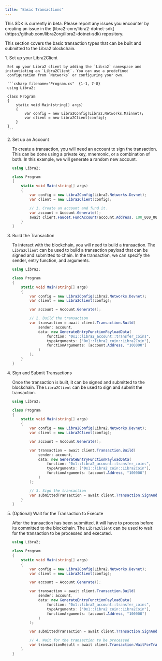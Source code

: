 ```yaml
---
title: "Basic Transactions"
---
```



<Aside type="caution" emoji="❗">
  This SDK is currently in beta. Please report any issues you encounter by
  creating an issue in the
  [libra2-core/libra2-dotnet-sdk](https://github.com/libra2org/libra2-dotnet-sdk)
  repository.
</Aside>

This section covers the basic transaction types that can be built and submitted to the Libra2 blockchain.

<Steps>
  1. Set up your Libra2Client

     Set up your Libra2 client by adding the `Libra2` namespace and instantiating an `Libra2Client`. You can use a predefined
     configuration from `Networks` or configuring your own.

     ```csharp filename="Program.cs"  {1-1, 7-8}
     using Libra2;

     class Program
     {
         static void Main(string[] args)
         {
             var config = new Libra2Config(Libra2.Networks.Mainnet);
             var client = new Libra2Client(config);
         }
     }
     ```

  2. Set up an Account

     To create a transaction, you will need an account to sign the transaction. This can be done using a private key,
     mnemonic, or a combination of both. In this example, we will generate a random new account.

     ```csharp filename="Program.cs" {10-12}
     using Libra2;

     class Program
     {
         static void Main(string[] args)
         {
             var config = new Libra2Config(Libra2.Networks.Devnet);
             var client = new Libra2Client(config);

             // 1. Create an account and fund it.
             var account = Account.Generate();
             await client.Faucet.FundAccount(account.Address, 100_000_000);
         }
     }
     ```

  3. Build the Transaction

     To interact with the blockchain, you will need to build a transaction. The `Libra2Client` can be
     used to build a transaction payload that can be signed and submitted to chain. In the transaction,
     we can specify the sender, entry function, and arguments.

     ```csharp filename="Program.cs" {12-20}
     using Libra2;

     class Program
     {
         static void Main(string[] args)
         {
             var config = new Libra2Config(Libra2.Networks.Devnet);
             var client = new Libra2Client(config);

             var account = Account.Generate();

             // 2. Build the transaction
             var transaction = await client.Transaction.Build(
                 sender: account,
                 data: new GenerateEntryFunctionPayloadData(
                     function: "0x1::libra2_account::transfer_coins",
                     typeArguments: ["0x1::libra2_coin::Libra2Coin"],
                     functionArguments: [account.Address, "100000"]
                 )
             );
         }
     }
     ```

  4. Sign and Submit Transactions

     Once the transaction is built, it can be signed and submitted to the blockchain. The `Libra2Client` can be
     used to sign and submit the transaction.

     ```csharp filename="Program.cs" {21-22}
     using Libra2;

     class Program
     {
         static void Main(string[] args)
         {
             var config = new Libra2Config(Libra2.Networks.Devnet);
             var client = new Libra2Client(config);

             var account = Account.Generate();

             var transaction = await client.Transaction.Build(
                 sender: account,
                 data: new GenerateEntryFunctionPayloadData(
                     function: "0x1::libra2_account::transfer_coins",
                     typeArguments: ["0x1::libra2_coin::Libra2Coin"],
                     functionArguments: [account.Address, "100000"]
                 )
             );

             // 3. Sign the transaction
             var submittedTransaction = await client.Transaction.SignAndSubmitTransaction(signer, transaction);
         }
     }
     ```

  5. (Optional) Wait for the Transaction to Execute

     After the transaction has been submitted, it will have to process before its committed to the blockchain. The `Libra2Client` can be
     used to wait for the transaction to be processed and executed.

     ```csharp filename="Program.cs" {23-24}
     using Libra2;

     class Program
     {
         static void Main(string[] args)
         {
             var config = new Libra2Config(Libra2.Networks.Devnet);
             var client = new Libra2Client(config);

             var account = Account.Generate();

             var transaction = await client.Transaction.Build(
                 sender: account,
                 data: new GenerateEntryFunctionPayloadData(
                     function: "0x1::libra2_account::transfer_coins",
                     typeArguments: ["0x1::libra2_coin::Libra2Coin"],
                     functionArguments: [account.Address, "100000"]
                 )
             );

             var submittedTransaction = await client.Transaction.SignAndSubmitTransaction(account, transaction);

             // 4. Wait for the transaction to be processed
             var transactionResult = await client.Transaction.WaitForTransaction(submittedTransaction.Hash);
         }
     }
     ```
</Steps>
